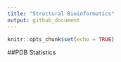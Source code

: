 ```yaml
---
title: "Structural Bioinformatics"
output: github_document
---
```


```r
knitr::opts_chunk$set(echo = TRUE)
```

##PDB Statistics
